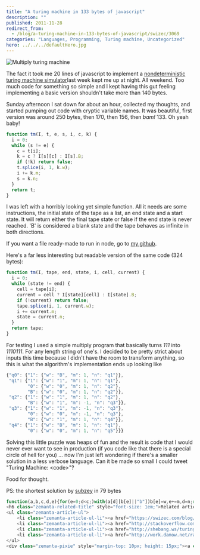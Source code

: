 ```yaml
---
title: "A turing machine in 133 bytes of javascript"
description: ""
published: 2011-11-28
redirect_from:
  - /blog/a-turing-machine-in-133-bytes-of-javascript/swizec/3069
categories: "Languages, Programming, Turing machine, Uncategorized"
hero: ../../../defaultHero.jpg
---
```


![Multiply turing machine](https://swizec.com/wp-content/uploads/2011/11/Screen-Shot-2011-11-28-at-11.16.05-AM.png "Multiply turing machine")

The fact it took me 20 lines of javascript to implement a [nondeterministic turing machine simulator](https://swizec.com/blog/nondeterministic-turing-machine-simulator-in-23-lines-of-javascript/swizec/3047 "Nondeterministic turing machine simulator in 23 lines of JavaScript")last week kept me up at night. All weekend. Too much code for something so simple and I kept having this gut feeling implementing a basic version shouldn't take more than 140 bytes.

Sunday afternoon I sat down for about an hour, collected my thoughts, and started pumping out code with cryptic variable names. It was beautiful, first version was around 250 bytes, then 170, then 156, then _bam!_ 133. Oh yeah baby!

```javascript
function tm(I, t, e, s, i, c, k) {
  i = 0;
  while (s != e) {
    c = t[i];
    k = c ? I[s][c] : I[s].B;
    if (!k) return false;
    t.splice(i, 1, k.w);
    i += k.m;
    s = k.n;
  }
  return t;
}
```

I was left with a horribly looking yet simple function. All it needs are some instructions, the initial state of the tape as a list, an end state and a start state. It will return either the final tape state or false if the end state is never reached. 'B' is considered a blank state and the tape behaves as infinite in both directions.

If you want a file ready-made to run in node, go to [my github](https://github.com/Swizec/random-coding/blob/master/turing-140.js).

Here's a far less interesting but readable version of the same code (324 bytes):

```javascript
function tm(I, tape, end, state, i, cell, current) {
  i = 0;
  while (state != end) {
    cell = tape[i];
    current = cell ? I[state][cell] : I[state].B;
    if (!current) return false;
    tape.splice(i, 1, current.w);
    i += current.m;
    state = current.n;
  }
  return tape;
}
```

For testing I used a simple multiply program that basically turns _111_ into _1110111_. For any length string of one's. I decided to be pretty strict about inputs this time because I didn't have the room to transform anything, so this is what the algorithm's implementation ends up looking like

```javascript
{"q0": {"1": {"w": "B", "m": 1, "n": "q1"}},
 "q1": {"1": {"w": "1", "m": 1, "n": "q1"},
        "0": {"w": "0", "m": 1, "n": "q2"},
        "B": {"w": "0", "m": 1, "n": "q2"}},
 "q2": {"1": {"w": "1", "m": 1, "n": "q2"},
        "B": {"w": "1", "m": -1, "n": "q3"}},
 "q3": {"1": {"w": "1", "m": -1, "n": "q3"},
        "0": {"w": "0", "m": -1, "n": "q3"},
        "B": {"w": "1", "m": 1, "n": "q4"}},
 "q4": {"1": {"w": "B", "m": 1, "n": "q1"},
        "0": {"w": "0", "m": 1, "n": "q5"}}}
```

Solving this little puzzle was heaps of fun and the result is code that I would never ever want to see in production (if you code like that there is a special circle of hell for you) ... now I'm just left wondering if there's a smaller solution in a less verbose language. Can it be made so small I could tweet "Turing Machine: &lt;code>"?

Food for thought.

PS: the shortest solution by [subzey](https://gist.github.com/1400509) in 79 bytes

```javascript
function(a,b,c,d,e){for(e=0;d<c;)with(a[d][b[e]||"b"])b[e]=w,e+=m,d=n;return b}="" <="" pre="">
<h6 class="zemanta-related-title" style="font-size: 1em;">Related articles</h6>
<ul class="zemanta-article-ul">
	<li class="zemanta-article-ul-li"><a href="https://swizec.com/blog/nondeterministic-turing-machine-simulator-in-23-lines-of-javascript/swizec/3047">Nondeterministic turing machine simulator in 23 lines of JavaScript</a> (swizec.com)</li>
	<li class="zemanta-article-ul-li"><a href="http://stackoverflow.com/questions/7366513/is-turing-machine-is-a-real-device-or-an-imaginary-concept">Is turing machine is a real device or an imaginary concept?</a> (stackoverflow.com)</li>
	<li class="zemanta-article-ul-li"><a href="http://shebang.ws/turing-completeness-bullshit.html">Turing completeness bullshit</a> (shebang.ws)</li>
	<li class="zemanta-article-ul-li"><a href="http://work.damow.net/random/bf-turing/">The Brainfu*k Turing Machine (Javascript)</a> (work.damow.net)</li>
</ul>
<div class="zemanta-pixie" style="margin-top: 10px; height: 15px;"><a class="zemanta-pixie-a" title="Enhanced by Zemanta" href="http://www.zemanta.com/"><img class="zemanta-pixie-img" style="border: none; float: right;" src="http://img.zemanta.com/zemified_e.png?x-id=01ad0c53-59aa-4646-b7dd-ad6f892a820f" alt="Enhanced by Zemanta"></a></div></c;)with(a[d][b[e]||"b"])b[e]=w,e+=m,d=n;return>
```
